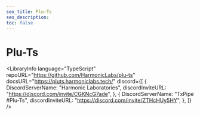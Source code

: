 ```yaml
---
seo_title: Plu-Ts
seo_description:
toc: false
---
```



# Plu-Ts

<LibraryInfo
  language="TypeScript"
  repoURL="https://github.com/HarmonicLabs/plu-ts"
  docsURL="https://pluts.harmoniclabs.tech/"
  discord={[
    {
      DiscordServerName: "Harmonic Laboratories",
      discordInviteURL: "https://discord.com/invite/CGKNcG7ade",
    },
    {
      DiscordServerName: "TxPipe #Plu-Ts",
      discordInviteURL: "https://discord.com/invite/ZTHcHUy5HY",
    },
  ]}
/>
